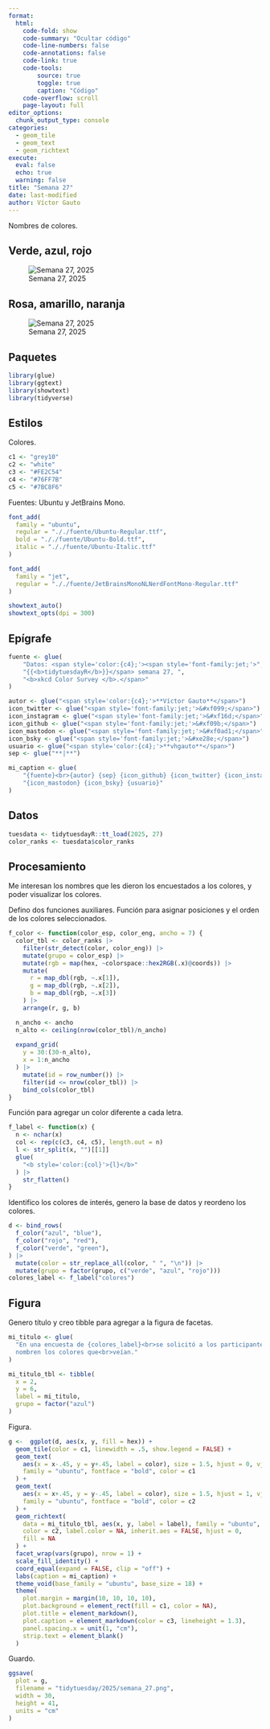 ```yaml
---
format:
  html:
    code-fold: show
    code-summary: "Ocultar código"
    code-line-numbers: false
    code-annotations: false
    code-link: true
    code-tools:
        source: true
        toggle: true
        caption: "Código"
    code-overflow: scroll
    page-layout: full
editor_options:
  chunk_output_type: console
categories:
  - geom_tile
  - geom_text
  - geom_richtext
execute:
  eval: false
  echo: true
  warning: false
title: "Semana 27"
date: last-modified
author: Víctor Gauto
---
```


Nombres de colores.

::: {.panel-tabset}

## Verde, azul, rojo

![Semana 27, 2025](semana_27.png)

## Rosa, amarillo, naranja

![Semana 27, 2025](semana_27-2.png)

:::

## Paquetes

```r
library(glue)
library(ggtext)
library(showtext)
library(tidyverse)
```

## Estilos

Colores.

```r
c1 <- "grey10"
c2 <- "white"
c3 <- "#FE2C54"
c4 <- "#76FF7B"
c5 <- "#7BC8F6"
```

Fuentes: Ubuntu y JetBrains Mono.

```r
font_add(
  family = "ubuntu",
  regular = "././fuente/Ubuntu-Regular.ttf",
  bold = "././fuente/Ubuntu-Bold.ttf",
  italic = "././fuente/Ubuntu-Italic.ttf"
)

font_add(
  family = "jet",
  regular = "././fuente/JetBrainsMonoNLNerdFontMono-Regular.ttf"
)

showtext_auto()
showtext_opts(dpi = 300)
```

## Epígrafe

```r
fuente <- glue(
    "Datos: <span style='color:{c4};'><span style='font-family:jet;'>",
    "{{<b>tidytuesdayR</b>}}</span> semana 27, ",
    "<b>xkcd Color Survey </b>.</span>"
)

autor <- glue("<span style='color:{c4};'>**Víctor Gauto**</span>")
icon_twitter <- glue("<span style='font-family:jet;'>&#xf099;</span>")
icon_instagram <- glue("<span style='font-family:jet;'>&#xf16d;</span>")
icon_github <- glue("<span style='font-family:jet;'>&#xf09b;</span>")
icon_mastodon <- glue("<span style='font-family:jet;'>&#xf0ad1;</span>")
icon_bsky <- glue("<span style='font-family:jet;'>&#xe28e;</span>")
usuario <- glue("<span style='color:{c4};'>**vhgauto**</span>")
sep <- glue("**|**")

mi_caption <- glue(
    "{fuente}<br>{autor} {sep} {icon_github} {icon_twitter} {icon_instagram} ",
    "{icon_mastodon} {icon_bsky} {usuario}"
)
```

## Datos

```r
tuesdata <- tidytuesdayR::tt_load(2025, 27)
color_ranks <- tuesdata$color_ranks
```

## Procesamiento

Me interesan los nombres que les dieron los encuestados a los colores, y poder visualizar los colores.

Defino dos funciones auxiliares. Función para asignar posiciones y el orden de los colores seleccionados.

```r
f_color <- function(color_esp, color_eng, ancho = 7) {
  color_tbl <- color_ranks |> 
    filter(str_detect(color, color_eng)) |> 
    mutate(grupo = color_esp) |> 
    mutate(rgb = map(hex, ~colorspace::hex2RGB(.x)@coords)) |> 
    mutate(
      r = map_dbl(rgb, ~.x[1]),
      g = map_dbl(rgb, ~.x[2]),
      b = map_dbl(rgb, ~.x[3])
    ) |> 
    arrange(r, g, b)

  n_ancho <- ancho
  n_alto <- ceiling(nrow(color_tbl)/n_ancho)
  
  expand_grid(
    y = 30:(30-n_alto),
    x = 1:n_ancho
  ) |> 
    mutate(id = row_number()) |> 
    filter(id <= nrow(color_tbl)) |> 
    bind_cols(color_tbl)
}
```

Función para agregar un color diferente a cada letra.

```r
f_label <- function(x) {
  n <- nchar(x)
  col <- rep(c(c3, c4, c5), length.out = n)
  l <- str_split(x, "")[[1]]
  glue(
    "<b style='color:{col}'>{l}</b>"
  ) |> 
    str_flatten()
}
```

Identifico los colores de interés, genero la base de datos y reordeno los colores.

```r
d <- bind_rows(
  f_color("azul", "blue"),
  f_color("rojo", "red"),
  f_color("verde", "green"),
) |> 
  mutate(color = str_replace_all(color, " ", "\n")) |> 
  mutate(grupo = factor(grupo, c("verde", "azul", "rojo")))
colores_label <- f_label("colores")
```

## Figura

Genero título y creo tibble para agregar a la figura de facetas.

```r
mi_titulo <- glue(
  "En una encuesta de {colores_label}<br>se solicitó a los participantes<br>que 
  nombren los colores que<br>veían."
)

mi_titulo_tbl <- tibble(
  x = 2,
  y = 6,
  label = mi_titulo,
  grupo = factor("azul")
)
```

Figura.

```r
g <-  ggplot(d, aes(x, y, fill = hex)) +
  geom_tile(color = c1, linewidth = .5, show.legend = FALSE) +
  geom_text(
    aes(x = x-.45, y = y+.45, label = color), size = 1.5, hjust = 0, vjust = 1,
    family = "ubuntu", fontface = "bold", color = c1
  ) +
  geom_text(
    aes(x = x+.45, y = y-.45, label = color), size = 1.5, hjust = 1, vjust = 0,
    family = "ubuntu", fontface = "bold", color = c2
  ) +
  geom_richtext(
    data = mi_titulo_tbl, aes(x, y, label = label), family = "ubuntu", size = 9,
    color = c2, label.color = NA, inherit.aes = FALSE, hjust = 0,
    fill = NA
  ) +
  facet_wrap(vars(grupo), nrow = 1) +
  scale_fill_identity() +
  coord_equal(expand = FALSE, clip = "off") +
  labs(caption = mi_caption) +
  theme_void(base_family = "ubuntu", base_size = 18) +
  theme(
    plot.margin = margin(10, 10, 10, 10),
    plot.background = element_rect(fill = c1, color = NA),
    plot.title = element_markdown(),
    plot.caption = element_markdown(color = c3, lineheight = 1.3),
    panel.spacing.x = unit(1, "cm"),
    strip.text = element_blank()
  )
```

Guardo.

```r
ggsave(
  plot = g,
  filename = "tidytuesday/2025/semana_27.png",
  width = 30,
  height = 41,
  units = "cm"
)
```
